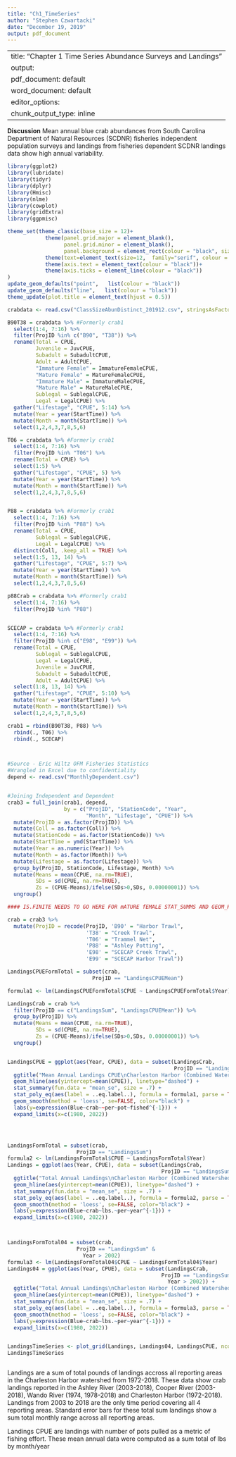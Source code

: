 ```yaml
---
title: "Ch1_TimeSeries"
author: "Stephen Czwartacki"
date: "December 19, 2019"
output: pdf_document
---
```

---
title: "Chapter 1 Time Series  \nAll Abundance Surveys and Landings"
output:
  pdf_document: default
  word_document: default
editor_options: 
  chunk_output_type: inline
---
**Discussion**
Mean annual blue crab abundances from South Carolina Department of Natural Resources (SCDNR) fisheries independent population surveys and landings from fisheries dependent SCDNR landings data show high annual variability.

```r
library(ggplot2)
library(lubridate)
library(tidyr)
library(dplyr)
library(Hmisc)
library(nlme)
library(cowplot)
library(gridExtra)
library(ggpmisc)

theme_set(theme_classic(base_size = 12)+
            theme(panel.grid.major = element_blank(), 
                  panel.grid.minor = element_blank(),
                  panel.background = element_rect(colour = "black", size=0.5))+
            theme(text=element_text(size=12,  family="serif", colour = "black"))+
            theme(axis.text = element_text(colour = "black"))+
            theme(axis.ticks = element_line(colour = "black"))
)
update_geom_defaults("point",   list(colour = "black"))
update_geom_defaults("line",   list(colour = "black"))
theme_update(plot.title = element_text(hjust = 0.5))
```

```r

crabdata <- read.csv("ClassSizeAbunDistinct_201912.csv", stringsAsFactors = FALSE)

```

```r
B90T38 = crabdata %>% #Formerly crab1
  select(1:4, 7:16) %>%
  filter(ProjID %in% c("B90", "T38")) %>%
  rename(Total = CPUE,
         Juvenile = JuvCPUE,
         Subadult = SubadultCPUE,
         Adult = AdultCPUE,
         "Immature Female" = ImmatureFemaleCPUE,
         "Mature Female" = MatureFemaleCPUE,
         "Immature Male" = ImmatureMaleCPUE,
         "Mature Male" = MatureMaleCPUE,
         Sublegal = SublegalCPUE,
         Legal = LegalCPUE) %>%
  gather("Lifestage", "CPUE", 5:14) %>%
  mutate(Year = year(StartTime)) %>%
  mutate(Month = month(StartTime)) %>%
  select(1,2,4,3,7,8,5,6) 

T06 = crabdata %>% #Formerly crab1
  select(1:4, 7:16) %>%
  filter(ProjID %in% "T06") %>%
  rename(Total = CPUE) %>%
  select(1:5) %>%
  gather("Lifestage", "CPUE", 5) %>%
  mutate(Year = year(StartTime)) %>%
  mutate(Month = month(StartTime)) %>%
  select(1,2,4,3,7,8,5,6) 


P88 = crabdata %>% #Formerly crab1
  select(1:4, 7:16) %>%
  filter(ProjID %in% "P88") %>%
  rename(Total = CPUE,
         Sublegal = SublegalCPUE,
         Legal = LegalCPUE) %>%
  distinct(Coll, .keep_all = TRUE) %>%
  select(1:5, 13, 14) %>%
  gather("Lifestage", "CPUE", 5:7) %>%
  mutate(Year = year(StartTime)) %>%
  mutate(Month = month(StartTime)) %>%
  select(1,2,4,3,7,8,5,6) 

p88Crab = crabdata %>% #Formerly crab1
  select(1:4, 7:16) %>%
  filter(ProjID %in% "P88") 


SCECAP = crabdata %>% #Formerly crab1
  select(1:4, 7:16) %>%
  filter(ProjID %in% c("E98", "E99")) %>%
  rename(Total = CPUE,
         Sublegal = SublegalCPUE,
         Legal = LegalCPUE,
         Juvenile = JuvCPUE,
         Subadult = SubadultCPUE,
         Adult = AdultCPUE) %>%
  select(1:8, 13, 14) %>%
  gather("Lifestage", "CPUE", 5:10) %>%
  mutate(Year = year(StartTime)) %>%
  mutate(Month = month(StartTime)) %>%
  select(1,2,4,3,7,8,5,6) 

crab1 = rbind(B90T38, P88) %>%
  rbind(., T06) %>%
  rbind(., SCECAP)



#Source - Eric Hiltz OFM Fisheries Statistics
#Wrangled in Excel due to confidentiality
depend <- read.csv("MonthlyDependent.csv")


#Joining Independent and Dependent 
crab3 = full_join(crab1, depend,
                  by = c("ProjID", "StationCode", "Year", 
                         "Month", "Lifestage", "CPUE")) %>%
  mutate(ProjID = as.factor(ProjID)) %>%
  mutate(Coll = as.factor(Coll)) %>%
  mutate(StationCode = as.factor(StationCode)) %>%
  mutate(StartTime = ymd(StartTime)) %>%
  mutate(Year = as.numeric(Year)) %>%
  mutate(Month = as.factor(Month)) %>%
  mutate(Lifestage = as.factor(Lifestage)) %>%
  group_by(ProjID, StationCode, Lifestage, Month) %>%
  mutate(Means = mean(CPUE, na.rm=TRUE),
         SDs = sd(CPUE, na.rm=TRUE),
         Zs = (CPUE-Means)/ifelse(SDs>0,SDs, 0.00000001)) %>%
  ungroup() 

#### IS.FINITE NEEDS TO GO HERE FOR mATURE fEMALE STAT_SUMMS AND GEOM_HLINES

crab = crab3 %>%
  mutate(ProjID = recode(ProjID, 'B90' = "Harbor Trawl",
                         'T38' = "Creek Trawl",
                         'T06' = "Trammel Net",
                         'P88' = "Ashley Potting",
                         'E98' = "SCECAP Creek Trawl",
                         'E99' = "SCECAP Harbor Trawl"))


```


```r
LandingsCPUEFormTotal = subset(crab,
                           ProjID == "LandingsCPUEMean")

formula1 <- lm(LandingsCPUEFormTotal$CPUE ~ LandingsCPUEFormTotal$Year)

LandingsCrab = crab %>%
  filter(ProjID == c("LandingsSum", "LandingsCPUEMean")) %>%
  group_by(ProjID) %>%
  mutate(Means = mean(CPUE, na.rm=TRUE),
         SDs = sd(CPUE, na.rm=TRUE),
         Zs = (CPUE-Means)/ifelse(SDs>0,SDs, 0.00000001)) %>%
  ungroup() 


LandingsCPUE = ggplot(aes(Year, CPUE), data = subset(LandingsCrab,
                                                     ProjID == "LandingsCPUEMean")) +
  ggtitle("Mean Annual Landings CPUE\nCharleston Harbor (Combined Watersheds)") +
  geom_hline(aes(yintercept=mean(CPUE)), linetype="dashed") +
  stat_summary(fun.data = "mean_se", size = .7) +
  stat_poly_eq(aes(label = ..eq.label..), formula = formula1, parse = TRUE) +
  geom_smooth(method = 'loess', se=FALSE, color="black") +
  labs(y=expression(Blue~crab~~per~pot~fished^{-1})) +
  expand_limits(x=c(1980, 2022))




LandingsFormTotal = subset(crab,
                      ProjID == "LandingsSum")
formula2 <- lm(LandingsFormTotal$CPUE ~ LandingsFormTotal$Year)
Landings = ggplot(aes(Year, CPUE), data = subset(LandingsCrab,
                                                 ProjID == "LandingsSum")) +
  ggtitle("Total Annual Landings\nCharleston Harbor (Combined Watersheds)") +
  geom_hline(aes(yintercept=mean(CPUE)), linetype="dashed") +
  stat_summary(fun.data = "mean_se", size = .7) +
  stat_poly_eq(aes(label = ..eq.label..), formula = formula2, parse = TRUE) +
  geom_smooth(method = 'loess', se=FALSE, color="black") +
  labs(y=expression(Blue~crab~lbs.~per~year^{-1})) +
  expand_limits(x=c(1980, 2022))



LandingsFormTotal04 = subset(crab,
                      ProjID == "LandingsSum" &
                        Year > 2002)
formula3 <- lm(LandingsFormTotal04$CPUE ~ LandingsFormTotal04$Year)
Landings04 = ggplot(aes(Year, CPUE), data = subset(LandingsCrab,
                                                 ProjID == "LandingsSum" &
                                                   Year > 2002)) +
  ggtitle("Total Annual Landings\nCharleston Harbor (Combined Watersheds)") +
  geom_hline(aes(yintercept=mean(CPUE)), linetype="dashed") +
  stat_summary(fun.data = "mean_se", size = .7) +
  stat_poly_eq(aes(label = ..eq.label..), formula = formula3, parse = TRUE) +
  geom_smooth(method = 'loess', se=FALSE, color="black") +
  labs(y=expression(Blue~crab~lbs.~per~year^{-1})) +
  expand_limits(x=c(1980, 2022))


LandingsTimeSeries <- plot_grid(Landings, Landings04, LandingsCPUE, ncol = 1, align = 'hv')
LandingsTimeSeries



```

Landings are a sum of total pounds of landings accross all reporting areas in the Charleston Harbor watershed from 1972-2018. These data show crab landings reported in the Ashley River (2003-2018), Cooper River (2003-2018), Wando River (1974, 1978-2018) and Charleston Harbor (1972-2018).  Landings from 2003 to 2018 are the only time period covering all 4 reporting areas.  Standard error bars for these total sum landings show a sum total monthly range across all reporting areas.  

Landings CPUE are landings with number of pots pulled as a metric of fishing effort.  These mean annual data were computed as a sum total of lbs by month/year










